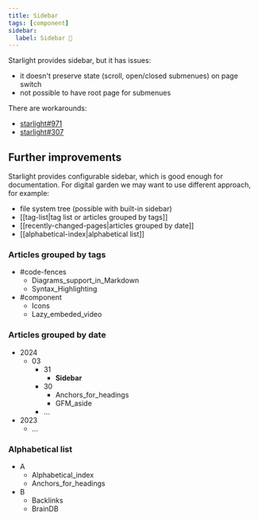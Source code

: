 ```yaml
---
title: Sidebar
tags: [component]
sidebar:
  label: Sidebar 🚧
---
```


Starlight provides sidebar, but it has issues:

- it doesn't preserve state (scroll, open/closed submenues) on page switch
- not possible to have root page for submenues

There are workarounds:

- [starlight#971](https://github.com/withastro/starlight/discussions/971#discussioncomment-8396511)
- [starlight#307](https://github.com/withastro/starlight/issues/307#issuecomment-1622619025)

## Further improvements

Starlight provides configurable sidebar, which is good enough for documentation. For digital garden we may want to use different approach, for example:

- file system tree (possible with built-in sidebar)
- [[tag-list|tag list or articles grouped by tags]]
- [[recently-changed-pages|articles grouped by date]]
- [[alphabetical-index|alphabetical list]]


### Articles grouped by tags

<FileTree>

- #code-fences
  - Diagrams_support_in_Markdown
  - Syntax_Highlighting
- #component
  - Icons
  - Lazy_embeded_video

</FileTree>

### Articles grouped by date

<FileTree>

- 2024
  - 03
    - 31
      - **Sidebar**
    - 30
      - Anchors_for_headings
      - GFM_aside
    - …
- 2023
  - …

</FileTree>

### Alphabetical list

<FileTree>

- A
  - Alphabetical_index
  - Anchors_for_headings
- B
  - Backlinks
  - BrainDB

</FileTree>